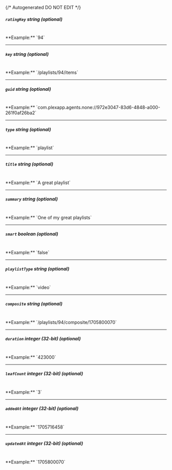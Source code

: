{/* Autogenerated DO NOT EDIT  */}
##### `ratingKey` _string (optional)_
<br/>
**Example:** `94`

---
##### `key` _string (optional)_
<br/>
**Example:** `/playlists/94/items`

---
##### `guid` _string (optional)_
<br/>
**Example:** `com.plexapp.agents.none://972e3047-83d6-4848-a000-261f0af26ba2`

---
##### `type` _string (optional)_
<br/>
**Example:** `playlist`

---
##### `title` _string (optional)_
<br/>
**Example:** `A great playlist`

---
##### `summary` _string (optional)_
<br/>
**Example:** `One of my great playlists`

---
##### `smart` _boolean (optional)_
<br/>
**Example:** `false`

---
##### `playlistType` _string (optional)_
<br/>
**Example:** `video`

---
##### `composite` _string (optional)_
<br/>
**Example:** `/playlists/94/composite/1705800070`

---
##### `duration` _integer (32-bit) (optional)_
<br/>
**Example:** `423000`

---
##### `leafCount` _integer (32-bit) (optional)_
<br/>
**Example:** `3`

---
##### `addedAt` _integer (32-bit) (optional)_
<br/>
**Example:** `1705716458`

---
##### `updatedAt` _integer (32-bit) (optional)_
<br/>
**Example:** `1705800070`



